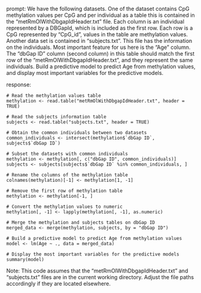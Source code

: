prompt:
We have the following datasets. One of the dataset contains CpG methylation values per CpG and per individual as a table this is contained in the “metRmOlWithDbgapIdHeader.txt” file. Each column is an individual represented by a DBGapId, which is included as the first row. Each row is a CpG represented by "CpG_id", values in the table are methylation values. Another data set is contained in “subjects.txt”. This file has the information on the individuals. Most important feature for us here is the "Age" column. The "dbGap ID" column (second column) in this table should match the first row of the "metRmOlWithDbgapIdHeader.txt", and they represent the same individuals. Build a predictive model to predict Age from methylation values, and display most important variables for the predictive models. 

response:
```
# Read the methylation values table
methylation <- read.table("metRmOlWithDbgapIdHeader.txt", header = TRUE)

# Read the subjects information table
subjects <- read.table("subjects.txt", header = TRUE)

# Obtain the common individuals between two datasets
common_individuals <- intersect(methylation$`dbGap ID`, subjects$`dbGap ID`)

# Subset the datasets with common individuals
methylation <- methylation[, c("dbGap ID", common_individuals)]
subjects <- subjects[subjects$`dbGap ID` %in% common_individuals, ]

# Rename the columns of the methylation table
colnames(methylation)[-1] <- methylation[1, -1]

# Remove the first row of methylation table
methylation <- methylation[-1, ]

# Convert the methylation values to numeric
methylation[, -1] <- lapply(methylation[, -1], as.numeric)

# Merge the methylation and subjects tables on dbGap ID
merged_data <- merge(methylation, subjects, by = "dbGap ID")

# Build a predictive model to predict Age from methylation values
model <- lm(Age ~ ., data = merged_data)

# Display the most important variables for the predictive models
summary(model)
```
Note: This code assumes that the "metRmOlWithDbgapIdHeader.txt" and "subjects.txt" files are in the current working directory. Adjust the file paths accordingly if they are located elsewhere.
